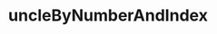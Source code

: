 ---
title: 'uncleByNumberAndIndex'
openapi: 'openapi-getUncleByBlockNumberAndIndex POST /'
description: 'Returns the uncle block for a given block number and index.'
---